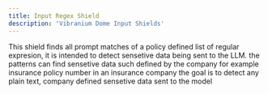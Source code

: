 ```yaml
---
title: Input Regex Shield
description: 'Vibranium Dome Input Shields'
---
```


This shield finds all prompt matches of a policy defined list of regular expresion, it is intended to detect sensetive data being sent to the LLM.
the patterns can find sensetive data such defined by the company for example insurance policy number in an insurance company
the goal is to detect any plain text, company defined sensetive data sent to the model